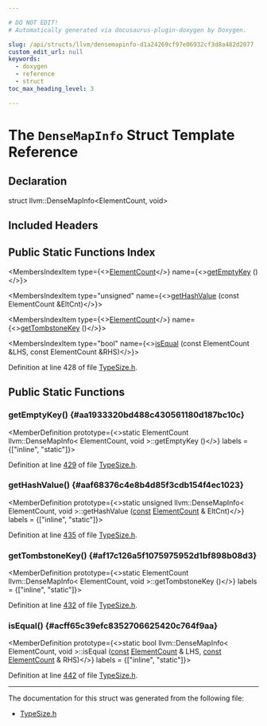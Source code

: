 ```yaml
---

# DO NOT EDIT!
# Automatically generated via docusaurus-plugin-doxygen by Doxygen.

slug: /api/structs/llvm/densemapinfo-d1a24269cf97e06932cf3d8a482d2077
custom_edit_url: null
keywords:
  - doxygen
  - reference
  - struct
toc_max_heading_level: 3

---
```





# The `DenseMapInfo` Struct Template Reference

<DoxygenPage pluginConfig={pluginConfig}>



## Declaration

<CodeBlock>struct llvm::DenseMapInfo&lt;ElementCount, void&gt;</CodeBlock>

## Included Headers

<IncludesList>
<IncludesListItem
  filePath="llvm/Support/TypeSize.h"
  permalink="/docs/api/files/include/include/llvm/include/llvm/support/typesize-h"
  isLocal="true" />
</IncludesList>

## Public Static Functions Index

<MembersIndex>

<MembersIndexItem
  type={<><a href="/docs/api/classes/llvm/elementcount">ElementCount</a></>}
  name={<><a href="#aa1933320bd488c430561180d187bc10c">getEmptyKey</a> ()</>}>
</MembersIndexItem>

<MembersIndexItem
  type="unsigned"
  name={<><a href="#aaf68376c4e8b4d85f3cdb154f4ec1023">getHashValue</a> (const ElementCount &amp;EltCnt)</>}>
</MembersIndexItem>

<MembersIndexItem
  type={<><a href="/docs/api/classes/llvm/elementcount">ElementCount</a></>}
  name={<><a href="#af17c126a5f1075975952d1bf898b08d3">getTombstoneKey</a> ()</>}>
</MembersIndexItem>

<MembersIndexItem
  type="bool"
  name={<><a href="#acff65c39efc8352706625420c764f9aa">isEqual</a> (const ElementCount &amp;LHS, const ElementCount &amp;RHS)</>}>
</MembersIndexItem>

</MembersIndex>


Definition at line 428 of file <a href="/docs/api/files/include/include/llvm/include/llvm/support/typesize-h">TypeSize.h</a>.

<SectionDefinition>

## Public Static Functions

### getEmptyKey() {#aa1933320bd488c430561180d187bc10c}

<MemberDefinition
  prototype={<>static ElementCount llvm::DenseMapInfo&lt; ElementCount, void &gt;::getEmptyKey ()</>}
  labels = {["inline", "static"]}>

Definition at line <a href="/docs/api/files/include/include/llvm/include/llvm/support/typesize-h/#l00429">429</a> of file <a href="/docs/api/files/include/include/llvm/include/llvm/support/typesize-h">TypeSize.h</a>.
</MemberDefinition>

### getHashValue() {#aaf68376c4e8b4d85f3cdb154f4ec1023}

<MemberDefinition
  prototype={<>static unsigned llvm::DenseMapInfo&lt; ElementCount, void &gt;::getHashValue (<a href="/docs/api/files/lib/lib/target/lib/target/aarch64/aarch64promoteconstant-cpp/#a90f8350fecae261c25be85d38b451bff">const</a> <a href="/docs/api/classes/llvm/elementcount">ElementCount</a> &amp; EltCnt)</>}
  labels = {["inline", "static"]}>

Definition at line <a href="/docs/api/files/include/include/llvm/include/llvm/support/typesize-h/#l00435">435</a> of file <a href="/docs/api/files/include/include/llvm/include/llvm/support/typesize-h">TypeSize.h</a>.
</MemberDefinition>

### getTombstoneKey() {#af17c126a5f1075975952d1bf898b08d3}

<MemberDefinition
  prototype={<>static ElementCount llvm::DenseMapInfo&lt; ElementCount, void &gt;::getTombstoneKey ()</>}
  labels = {["inline", "static"]}>

Definition at line <a href="/docs/api/files/include/include/llvm/include/llvm/support/typesize-h/#l00432">432</a> of file <a href="/docs/api/files/include/include/llvm/include/llvm/support/typesize-h">TypeSize.h</a>.
</MemberDefinition>

### isEqual() {#acff65c39efc8352706625420c764f9aa}

<MemberDefinition
  prototype={<>static bool llvm::DenseMapInfo&lt; ElementCount, void &gt;::isEqual (<a href="/docs/api/files/lib/lib/target/lib/target/aarch64/aarch64promoteconstant-cpp/#a90f8350fecae261c25be85d38b451bff">const</a> <a href="/docs/api/classes/llvm/elementcount">ElementCount</a> &amp; LHS, <a href="/docs/api/files/lib/lib/target/lib/target/aarch64/aarch64promoteconstant-cpp/#a90f8350fecae261c25be85d38b451bff">const</a> <a href="/docs/api/classes/llvm/elementcount">ElementCount</a> &amp; RHS)</>}
  labels = {["inline", "static"]}>

Definition at line <a href="/docs/api/files/include/include/llvm/include/llvm/support/typesize-h/#l00442">442</a> of file <a href="/docs/api/files/include/include/llvm/include/llvm/support/typesize-h">TypeSize.h</a>.
</MemberDefinition>

</SectionDefinition>

<hr/>

The documentation for this struct was generated from the following file:

<ul>
<li><a href="/docs/api/files/include/include/llvm/include/llvm/support/typesize-h">TypeSize.h</a></li>
</ul>

</DoxygenPage>
